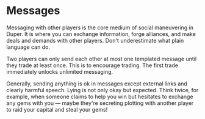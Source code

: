 # Messages

Messaging with other players is the core medium of social maneuvering in Duper. It is where you can exchange information, forge alliances, and make deals and demands with other players. Don't underestimate what plain language can do.

Two players can only send each other at most one templated message until they trade at least once. This is to encourage trading. The first trade immediately unlocks unlimited messaging.

Generally, sending anything is ok in messages except external links and clearly harmful speech. Lying is not only okay but expected. Think twice, for example, when someone claims to help you win but hesitates to exchange any gems with you — maybe they're secreting plotting with another player to raid your capital and steal your gems!
